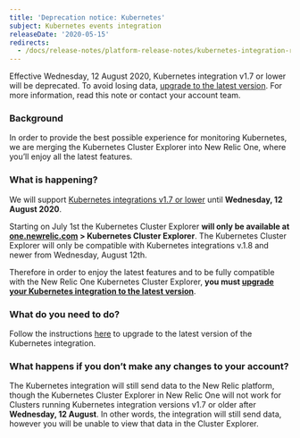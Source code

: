 ```yaml
---
title: 'Deprecation notice: Kubernetes'
subject: Kubernetes events integration
releaseDate: '2020-05-15'
redirects:
  - /docs/release-notes/platform-release-notes/kubernetes-integration-release-notes/deprecation-notice-kubernetes-v17-or-lower
---
```


Effective Wednesday, 12 August 2020, Kubernetes integration v1.7 or lower will be deprecated. To avoid losing data, [upgrade to the latest version](https://docs.newrelic.com/docs/integrations/kubernetes-integration/installation/kubernetes-installation-configuration#update). For more information, read this note or contact your account team.

### Background

In order to provide the best possible experience for monitoring Kubernetes, we are merging the Kubernetes Cluster Explorer into New Relic One, where you’ll enjoy all the latest features.

### What is happening?

We will support [Kubernetes integrations v1.7 or lower](https://docs.newrelic.com/docs/release-notes/platform-release-notes/host-integrations-release-notes/new-relic-integration-kubernetes-170) until **Wednesday, 12 August 2020**.

Starting on July 1st the Kubernetes Cluster Explorer **will only be available at [one.newrelic.com](http://one.newrelic.com/) > Kubernetes Cluster Explorer**. The Kubernetes Cluster Explorer will only be compatible with Kubernetes integrations v.1.8 and newer from Wednesday, August 12th.

Therefore in order to enjoy the latest features and to be fully compatible with the New Relic One Kubernetes Cluster Explorer, **you must [upgrade your Kubernetes integration to the latest version](https://docs.newrelic.com/docs/integrations/kubernetes-integration/installation/kubernetes-installation-configuration#update)**.

### What do you need to do?

Follow the instructions [here](https://docs.newrelic.com/docs/integrations/kubernetes-integration/installation/kubernetes-installation-configuration#update) to upgrade to the latest version of the Kubernetes integration.

### What happens if you don’t make any changes to your account?

The Kubernetes integration will still send data to the New Relic platform, though the Kubernetes Cluster Explorer in New Relic One will not work for Clusters running Kubernetes integration versions v1.7 or older after **Wednesday, 12 August**. In other words, the integration will still send data, however you will be unable to view that data in the Cluster Explorer.
